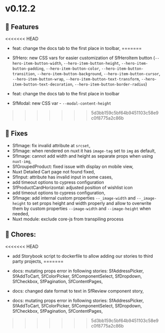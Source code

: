 
<Meta title="Releases/v0.12.x - Latest/v0.12.2/Change log" />

# v0.12.2

## 🚀 Features
<<<<<<< HEAD
- feat: change the docs tab to the first place in toolbar,
=======

- SfHero: new CSS vars for easier customization of SfHeroItem button (`--hero-item-button-width`, `--hero-item-button-height`, 
`--hero-item-button-padding`, `--hero-item-button-color`, `--hero-item-button-transition`, `--hero-item-button-background`, 
`--hero-item-button-cursor`, `--hero-item-button-wrap`, `--hero-item-button-text-transform`, `--hero-item-button-text-decoration`, 
`--hero-item-button-border-radius`)
- feat: change the docs tab to the first place in toolbar
- SfModal: new CSS var - `--modal-content-height`
>>>>>>> 5d3bb159c5bf64b9451103c58e9c0f8775a2c86b


## 🐛 Fixes

- SfImage: fix invalid attribute at `srcset`,
- SfImage: when rendered on nuxt it has `image-tag` set to `img` as default, 
- SfImage: cannot add width and height as separate props when using `nuxt-img`,
- SfGroupedProduct: fixed issue with display on mobile view,
- Nuxt Detailed Cart page not found fixed,
- SfInput: attribute has invalid input in some cases,
- add timeout options to cypress configuration
- SfProductCardHorizontal: adjusted position of wishlist icon
- add timeout options to cypress configuration,
- SfImage: add internal custom properties `--_image-width` and `--_image-height` to set props height and width properly and allow to overwrite them by custom properties  `--image-width` and `--image-height` when needed, 
- Nuxt module: exclude core-js from transpiling process

## 🧹 Chores:
<<<<<<< HEAD
- add Storybook script to dockerfile to allow adding our stories to third party projects,
=======

- docs: mutating props error in following stories: SfAddressPicker, SfAddToCart, SfColorPicker, SfComponentSelect, SfDropdown, SfCheckbox, SfPagination, SfContentPages,
- docs: changed date format to text in SfReview component story,  
- docs: mutating props error in following stories: SfAddressPicker, SfAddToCart, SfColorPicker, SfComponentSelect, SfDropdown, SfCheckbox, SfPagination, SfContentPages,

>>>>>>> 5d3bb159c5bf64b9451103c58e9c0f8775a2c86b
